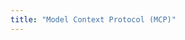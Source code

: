 ```yaml
---
title: "Model Context Protocol (MCP)"
---
```


<Card title="Model Context Protocol (MCP)" icon="usb" horizontal />

<CardGroup cols={2}>
  <Card 
    title="MCP Overview" 
    icon="info-circle" 
    href="overview" 
  />
  <Card 
    title="Using MCP with OWL" 
    icon="code" 
    href="using_mcp_with_owl" 
  />
</CardGroup>
